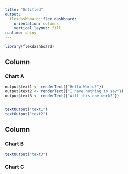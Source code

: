 ```yaml
---
title: "Untitled"
output: 
  flexdashboard::flex_dashboard:
    orientation: columns
    vertical_layout: fill
runtime: shiny
---
```


```r
library(flexdashboard)
```

Column {data-width=650}
-----------------------------------------------------------------------

### Chart A

```r
output$text1 <- renderText({"Hello World!"})
output$text2 <- renderText({"I have nothing to say"})
output$text3 <- renderText({"Will this one work?"})


textOutput("text1")
textOutput("text2")
```

Column {data-width=350}
-----------------------------------------------------------------------

### Chart B

```r
textOutput("text3")
```

### Chart C

```r

```

